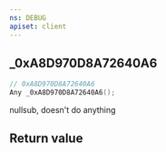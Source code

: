 ```yaml
---
ns: DEBUG
apiset: client
---
```

## _0xA8D970D8A72640A6

```c
// 0xA8D970D8A72640A6
Any _0xA8D970D8A72640A6();
```

nullsub, doesn't do anything


## Return value